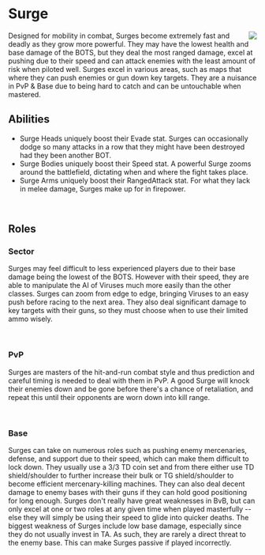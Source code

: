 # Surge
<img src="https://cdn.discordapp.com/attachments/1078416960527802469/1079422190035943444/surge.png" style="float: right"/>
Designed for mobility in combat, Surges become extremely fast and deadly as they grow more powerful. They may have the lowest health and base damage of the BOTS, but they deal the most ranged damage, excel at pushing due to their speed and can attack enemies with the least amount of risk when piloted well. Surges excel in various areas, such as maps that where they can push enemies or gun down key targets. They are a nuisance in PvP & Base due to being hard to catch and can be untouchable when mastered.

<br/>

## Abilities
- Surge Heads uniquely boost their Evade stat. Surges can occasionally dodge so many attacks in a row that they might have been destroyed had they been another BOT.
- Surge Bodies uniquely boost their Speed stat. A powerful Surge zooms around the battlefield, dictating when and where the fight takes place.
- Surge Arms uniquely boost their RangedAttack stat. For what they lack in melee damage, Surges make up for in firepower.

<br/>

## Roles
### Sector
Surges may feel difficult to less experienced players due to their base damage being the lowest of the BOTS. However with their speed, they are able to manipulate the AI of Viruses much more easily than the other classes. Surges can zoom from edge to edge, bringing Viruses to an easy push before racing to the next area. They also deal significant damage to key targets with their guns, so they must choose when to use their limited ammo wisely.

<br/>

### PvP
Surges are masters of the hit-and-run combat style and thus prediction and careful timing is needed to deal with them in PvP. A good Surge will knock their enemies down and be gone before there's a chance of retaliation, and repeat this until their opponents are worn down into kill range.

<br/>

### Base
Surges can take on numerous roles such as pushing enemy mercenaries, defense, and support due to their speed, which can make them difficult to lock down. They usually use a 3/3 TD coin set and from there either use TD shield/shoulder to further increase their bulk or TG shield/shoulder to become efficient mercenary-killing machines. They can also deal decent damage to enemy bases with their guns if they can hold good positioning for long enough. Surges don't really have great weaknesses in BvB, but can only excel at one or two roles at any given time when played masterfully -- else they will simply be using their speed to glide into quicker deaths. The biggest weakness of Surges include low base damage, especially since they do not usually invest in TA. As such, they are rarely a direct threat to the enemy base. This can make Surges passive if played incorrectly.
